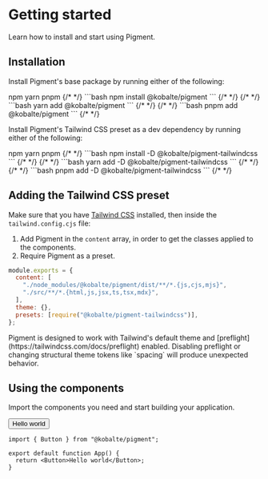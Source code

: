 

# Getting started

Learn how to install and start using Pigment.

## Installation

Install Pigment's base package by running either of the following:

<TabsSnippets>
  <TabsSnippets.List>
    <TabsSnippets.Trigger value="npm">npm</TabsSnippets.Trigger>
    <TabsSnippets.Trigger value="yarn">yarn</TabsSnippets.Trigger>
    <TabsSnippets.Trigger value="pnpm">pnpm</TabsSnippets.Trigger>
  </TabsSnippets.List>
  <TabsSnippets.Content value="npm">
    {/* <!-- prettier-ignore-start --> */}
    ```bash
    npm install @kobalte/pigment
    ```
    {/* <!-- prettier-ignore-end --> */}
  </TabsSnippets.Content>
  <TabsSnippets.Content value="yarn">
    {/* <!-- prettier-ignore-start --> */}
    ```bash
    yarn add @kobalte/pigment
    ```
    {/* <!-- prettier-ignore-end --> */}
  </TabsSnippets.Content>
  <TabsSnippets.Content value="pnpm">
    {/* <!-- prettier-ignore-start --> */}
    ```bash
    pnpm add @kobalte/pigment
    ```
    {/* <!-- prettier-ignore-end --> */}
  </TabsSnippets.Content>
</TabsSnippets>

Install Pigment's Tailwind CSS preset as a dev dependency by running either of the following:

<TabsSnippets>
  <TabsSnippets.List>
    <TabsSnippets.Trigger value="npm">npm</TabsSnippets.Trigger>
    <TabsSnippets.Trigger value="yarn">yarn</TabsSnippets.Trigger>
    <TabsSnippets.Trigger value="pnpm">pnpm</TabsSnippets.Trigger>
  </TabsSnippets.List>
  <TabsSnippets.Content value="npm">
    {/* <!-- prettier-ignore-start --> */}
    ```bash
    npm install -D @kobalte/pigment-tailwindcss
    ```
    {/* <!-- prettier-ignore-end --> */}
  </TabsSnippets.Content>
  <TabsSnippets.Content value="yarn">
    {/* <!-- prettier-ignore-start --> */}
    ```bash
    yarn add -D @kobalte/pigment-tailwindcss
    ```
    {/* <!-- prettier-ignore-end --> */}
  </TabsSnippets.Content>
  <TabsSnippets.Content value="pnpm">
    {/* <!-- prettier-ignore-start --> */}
    ```bash
    pnpm add -D @kobalte/pigment-tailwindcss
    ```
    {/* <!-- prettier-ignore-end --> */}
  </TabsSnippets.Content>
</TabsSnippets>

## Adding the Tailwind CSS preset

Make sure that you have [Tailwind CSS](https://tailwindcss.com/docs/guides/solidjs) installed, then inside the `tailwind.config.cjs` file:

1. Add Pigment in the `content` array, in order to get the classes applied to the components.
2. Require Pigment as a preset.

```js {2,6}
module.exports = {
  content: [
    "./node_modules/@kobalte/pigment/dist/**/*.{js,cjs,mjs}",
    "./src/**/*.{html,js,jsx,ts,tsx,mdx}",
  ],
  theme: {},
  presets: [require("@kobalte/pigment-tailwindcss")],
};
```

<Alert status="warning" isMultiline>
  <span>Pigment is designed to work with Tailwind's default theme </span>
  <span>and [preflight](https://tailwindcss.com/docs/preflight) enabled. </span>
  <span>Disabling preflight or changing structural theme tokens like `spacing` </span>
  <span>will produce unexpected behavior.</span>
</Alert>

## Using the components

Import the components you need and start building your application.

<Preview>
  <Button>Hello world</Button>
</Preview>

```tsx
import { Button } from "@kobalte/pigment";

export default function App() {
  return <Button>Hello world</Button>;
}
```
